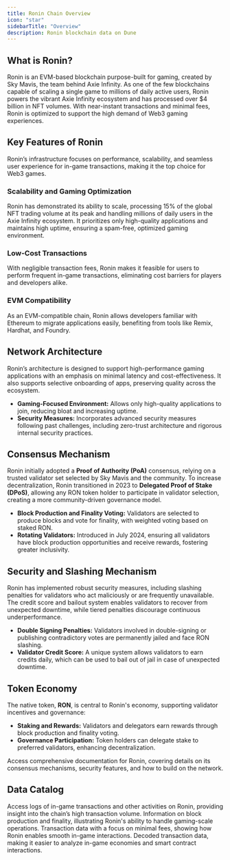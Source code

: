 ```yaml
---
title: Ronin Chain Overview  
icon: "star"  
sidebarTitle: "Overview"  
description: Ronin blockchain data on Dune  
---
```


## What is Ronin?

Ronin is an EVM-based blockchain purpose-built for gaming, created by Sky Mavis, the team behind Axie Infinity. As one of the few blockchains capable of scaling a single game to millions of daily active users, Ronin powers the vibrant Axie Infinity ecosystem and has processed over $4 billion in NFT volumes. With near-instant transactions and minimal fees, Ronin is optimized to support the high demand of Web3 gaming experiences.

## Key Features of Ronin

Ronin’s infrastructure focuses on performance, scalability, and seamless user experience for in-game transactions, making it the top choice for Web3 games.

### **Scalability and Gaming Optimization**
Ronin has demonstrated its ability to scale, processing 15% of the global NFT trading volume at its peak and handling millions of daily users in the Axie Infinity ecosystem. It prioritizes only high-quality applications and maintains high uptime, ensuring a spam-free, optimized gaming environment.

### **Low-Cost Transactions**
With negligible transaction fees, Ronin makes it feasible for users to perform frequent in-game transactions, eliminating cost barriers for players and developers alike.

### **EVM Compatibility**
As an EVM-compatible chain, Ronin allows developers familiar with Ethereum to migrate applications easily, benefiting from tools like Remix, Hardhat, and Foundry.

## Network Architecture

Ronin’s architecture is designed to support high-performance gaming applications with an emphasis on minimal latency and cost-effectiveness. It also supports selective onboarding of apps, preserving quality across the ecosystem.

- **Gaming-Focused Environment:** Allows only high-quality applications to join, reducing bloat and increasing uptime.
- **Security Measures:** Incorporates advanced security measures following past challenges, including zero-trust architecture and rigorous internal security practices.

## Consensus Mechanism

Ronin initially adopted a **Proof of Authority (PoA)** consensus, relying on a trusted validator set selected by Sky Mavis and the community. To increase decentralization, Ronin transitioned in 2023 to **Delegated Proof of Stake (DPoS)**, allowing any RON token holder to participate in validator selection, creating a more community-driven governance model.

- **Block Production and Finality Voting:** Validators are selected to produce blocks and vote for finality, with weighted voting based on staked RON.
- **Rotating Validators:** Introduced in July 2024, ensuring all validators have block production opportunities and receive rewards, fostering greater inclusivity.

## Security and Slashing Mechanism

Ronin has implemented robust security measures, including slashing penalties for validators who act maliciously or are frequently unavailable. The credit score and bailout system enables validators to recover from unexpected downtime, while tiered penalties discourage continuous underperformance.

- **Double Signing Penalties:** Validators involved in double-signing or publishing contradictory votes are permanently jailed and face RON slashing.
- **Validator Credit Score:** A unique system allows validators to earn credits daily, which can be used to bail out of jail in case of unexpected downtime.

## Token Economy

The native token, **RON**, is central to Ronin's economy, supporting validator incentives and governance:

- **Staking and Rewards:** Validators and delegators earn rewards through block production and finality voting.
- **Governance Participation:** Token holders can delegate stake to preferred validators, enhancing decentralization.

<CardGroup cols={1}>
  <Card title="Ronin documentation" icon="link" href="https://docs.roninchain.com/">
    Access comprehensive documentation for Ronin, covering details on its consensus mechanisms, security features, and how to build on the network.
  </Card>
</CardGroup>

## Data Catalog

<CardGroup cols={2}>
  <Card title="Logs" icon="bolt" href="./raw/logs">
    Access logs of in-game transactions and other activities on Ronin, providing insight into the chain’s high transaction volume.
  </Card>
  <Card title="Blocks" icon="cubes" href="./raw/blocks">
    Information on block production and finality, illustrating Ronin's ability to handle gaming-scale operations.
  </Card>
  <Card title="Transactions" icon="message-arrow-up" href="./raw/transactions">
    Transaction data with a focus on minimal fees, showing how Ronin enables smooth in-game interactions.
  </Card>
  <Card title="decoded" icon="file" href="./decoded/overview">
    Decoded transaction data, making it easier to analyze in-game economies and smart contract interactions.
  </Card>
</CardGroup>
